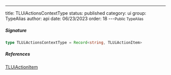 ---
title: TLUiActionsContextType
status: published
category: ui
group: TypeAlias
author: api
date: 06/23/2023
order: 18
---<Small>Public TypeAlias</Small>




##### Signature


```ts
type TLUiActionsContextType = Record<string, TLUiActionItem>
```

##### References

[TLUiActionItem](/gen/ui/TLUiActionItem-interface)

